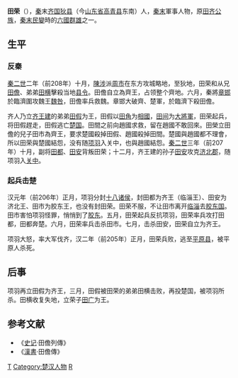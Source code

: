 '''田荣'''（{{bd|前3世纪|？|前205年||catIdx=T}}），[[秦朝|秦]]末[[齐国|齐国]][[狄县|狄县]]（今[[山东省|山东省]][[高青县|高青县]]东南）人，[[秦末|秦末]]軍事人物，原[[田齐|田齐]][[公族|公族]]，[[秦末民變|秦末民變]]時的[[六國|六國]][[軍閥|群雄]]之一。

==生平==
===反秦===
[[秦二世|秦二世]]二年（前208年）十月，[[陳涉|陳涉]]派[[周市|周市]]在东方攻城略地，至狄地，田荣和从兄[[田儋|田儋]]、弟弟[[田横|田横]]擊殺当地[[县令|县令]]。田儋自立為齊王，占领整个齊地。六月，秦將[[章邯|章邯]]於臨濟圍攻魏王[[魏咎|魏咎]]，田儋率兵救魏。章邯大破齊、楚軍，於臨濟下殺田儋。

齐人乃立[[齐王建|齐王建]]的弟弟[[田假|田假]]为王，田假以[[田角|田角]]为[[相國|相國]]，[[田间|田间]]为[[大将军_(东亚)|大將軍]]，田荣起兵，将田假趕走，田假逃亡[[楚国|楚国]]。田間之前向趙國求救，留在趙國不敢回來。田榮立田儋的兒子田巿為齊王，要求楚國殺掉田假、趙國殺掉田間。楚國與趙國都不理會，所以田荣與楚國結怨，没有随[[项羽|项羽]]入关中，也與趙國結怨。[[秦二世|秦二世]]三年（前207年）十月，副将[[田都|田都]]、[[田安|田安]]背叛田荣；十二月，齐王建的孙子[[田安|田安]]攻克[[济北郡|济北郡]]，随项羽入[[关中|关中]]。

===起兵击楚===
汉元年（前206年）正月，项羽分封[[十八诸侯|十八诸侯]]，封田都为齐王（临淄王）、田安为济北王、田市为胶东王，也没有封田荣。田荣不服，不让田市离开[[临淄|临淄]]去[[胶东国|胶东国]]。田市害怕项羽怪罪，悄悄到了[[胶东|胶东]]。五月，田荣起兵反抗项羽，田荣率兵攻打田都，田都奔楚。六月，田荣率兵击杀田市。七月，击杀田安，田荣自立为齐王。

项羽大怒，率大军伐齐，汉二年（前205年）正月，田荣兵败，逃至[[平原县|平原县]]，被平原人杀死。

==后事==
项羽再立田假为齐王，三月，田假被田荣的弟弟田横击败，再投楚国，被项羽所杀。田横收复失地，立荣子[[田广|田广]]为王。

==参考文献==
*《[[史记|史记]]·田儋列傳》
*《[[漢書|漢書]]·田儋傳》

{{start box}}
{{s-before|[[田都|田都]]}}
{{s-title|秦汉之际的[[齐王|齐王]]|前206年—前205年}}
{{s-after|[[田假|田假]]}}
{{end box}}

{{项羽十八诸侯}}
{{秦末汉初人物}}

[[Category:齐国君主|T]]
[[Category:楚汉人物|Category:楚汉人物]]
[[Category:田姓|R]]